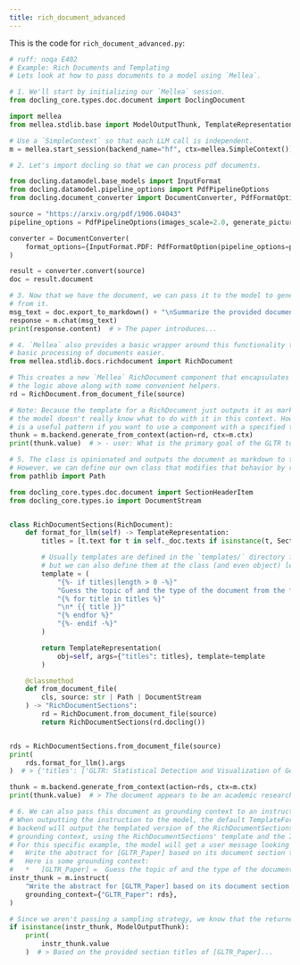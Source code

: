```yaml
---
title: rich_document_advanced
---
```


This is the code for `rich_document_advanced.py`:
<CodeGroup>

```python Python
# ruff: noqa E402
# Example: Rich Documents and Templating
# Lets look at how to pass documents to a model using `Mellea`.

# 1. We'll start by initializing our `Mellea` session.
from docling_core.types.doc.document import DoclingDocument

import mellea
from mellea.stdlib.base import ModelOutputThunk, TemplateRepresentation

# Use a `SimpleContext` so that each LLM call is independent.
m = mellea.start_session(backend_name="hf", ctx=mellea.SimpleContext())

# 2. Let's import docling so that we can process pdf documents.

from docling.datamodel.base_models import InputFormat
from docling.datamodel.pipeline_options import PdfPipelineOptions
from docling.document_converter import DocumentConverter, PdfFormatOption

source = "https://arxiv.org/pdf/1906.04043"
pipeline_options = PdfPipelineOptions(images_scale=2.0, generate_picture_images=True)

converter = DocumentConverter(
    format_options={InputFormat.PDF: PdfFormatOption(pipeline_options=pipeline_options)}
)

result = converter.convert(source)
doc = result.document

# 3. Now that we have the document, we can pass it to the model to generate
# from it.
msg_text = doc.export_to_markdown() + "\nSummarize the provided document."
response = m.chat(msg_text)
print(response.content)  # > The paper introduces...

# 4. `Mellea` also provides a basic wrapper around this functionality to make
# basic processing of documents easier.
from mellea.stdlib.docs.richdocument import RichDocument

# This creates a new `Mellea` RichDocument component that encapsulates all
# the logic above along with some convenient helpers.
rd = RichDocument.from_document_file(source)

# Note: Because the template for a RichDocument just outputs it as markdown,
# the model doesn't really know what to do with it in this context. However, this
# is a useful pattern if you want to use a component with a specified template.
thunk = m.backend.generate_from_context(action=rd, ctx=m.ctx)
print(thunk.value)  # > - user: What is the primary goal of the GLTR tool...

# 5. The class is opinionated and outputs the document as markdown to the model (like in the initial example).
# However, we can define our own class that modifies that behavior by redefining the template and template args.
from pathlib import Path

from docling_core.types.doc.document import SectionHeaderItem
from docling_core.types.io import DocumentStream


class RichDocumentSections(RichDocument):
    def format_for_llm(self) -> TemplateRepresentation:
        titles = [t.text for t in self._doc.texts if isinstance(t, SectionHeaderItem)]

        # Usually templates are defined in the `templates/` directory for the default TemplateFormatter,
        # but we can also define them at the class (and even object) level. Here's an example jinja template:
        template = (
            "{%- if titles|length > 0 -%}"
            "Guess the topic of and the type of the document from the following titles:\n"
            "{% for title in titles %}"
            "\n* {{ title }}"
            "{% endfor %}"
            "{%- endif -%}"
        )

        return TemplateRepresentation(
            obj=self, args={"titles": titles}, template=template
        )

    @classmethod
    def from_document_file(
        cls, source: str | Path | DocumentStream
    ) -> "RichDocumentSections":
        rd = RichDocument.from_document_file(source)
        return RichDocumentSections(rd.docling())


rds = RichDocumentSections.from_document_file(source)
print(
    rds.format_for_llm().args
)  # > {'titles': ['GLTR: Statistical Detection and Visualization of Generated Text', 'Abstract', ..., 'References']}

thunk = m.backend.generate_from_context(action=rds, ctx=m.ctx)
print(thunk.value)  # > The document appears to be an academic research paper...

# 6. We can also pass this document as grounding context to an instruction.
# When outputting the instruction to the model, the default TemplateFormatter for the
# backend will output the templated version of the RichDocumentSections component as part of the
# grounding context, using the RichDocumentSections' template and the Instruction's template.
# For this specific example, the model will get a user message looking like:
#   Write the abstract for [GLTR_Paper] based on its document section titles.
#   Here is some grounding context:
#   *   [GLTR_Paper] =  Guess the topic of and the type of the document from the following titles:\n\n* GLTR: Statistical Detection and Visualization of Generated Text\n* Abstract\n* Human-Written\n* 1 Introduction\n* Generated\n* 2 Method\n* 3 GLTR: Visualizing Outliers\n* 4 Empirical Validation\n* 5 Human-Subjects Study\n* 6 Related Work\n* 7 Discussion and Conclusion\n* Acknowledgments\n* References\n\n
instr_thunk = m.instruct(
    "Write the abstract for [GLTR_Paper] based on its document section titles.",
    grounding_context={"GLTR_Paper": rds},
)

# Since we aren't passing a sampling strategy, we know that the returned output is of type ModelOutputThunk.
if isinstance(instr_thunk, ModelOutputThunk):
    print(
        instr_thunk.value
    )  # > Based on the provided section titles of [GLTR_Paper]...

```
</CodeGroup>
